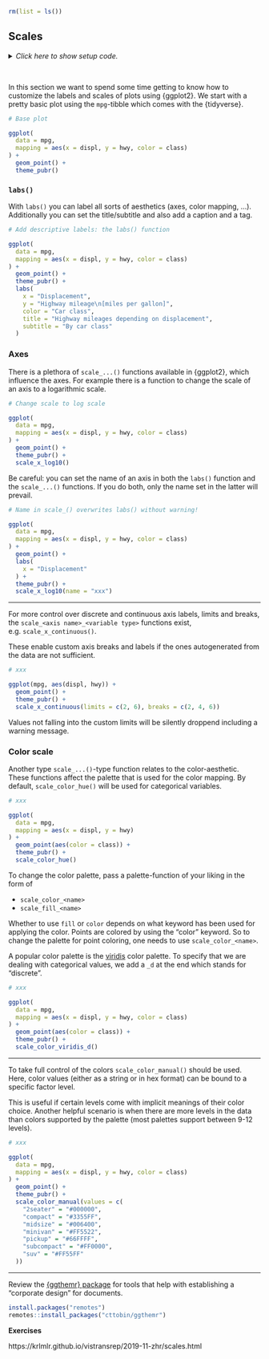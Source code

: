 ```r
rm(list = ls())
```


## Scales

<details><summary>*Click here to show setup code.*</summary>
```r
### Scales

```
```r
library(tidyverse)
library(ggpubr)
```
</details>

<br>

In this section we want to spend some time getting to know how to customize the labels and scales of plots using {ggplot2}.
We start with a pretty basic plot using the `mpg`-tibble which comes with the {tidyverse}.

```r
# Base plot
```
```r
ggplot(
  data = mpg,
  mapping = aes(x = displ, y = hwy, color = class)
) +
  geom_point() +
  theme_pubr()
```

### `labs()`

With `labs()` you can label all sorts of aesthetics (axes, color mapping, ...). 
Additionally you can set the title/subtitle and also add a caption and a tag.

```r
# Add descriptive labels: the labs() function
```
```r
ggplot(
  data = mpg,
  mapping = aes(x = displ, y = hwy, color = class)
) +
  geom_point() +
  theme_pubr() +
  labs(
    x = "Displacement",
    y = "Highway mileage\n[miles per gallon]",
    color = "Car class",
    title = "Highway mileages depending on displacement",
    subtitle = "By car class"
  )
```

### Axes

There is a plethora of `scale_...()` functions available in {ggplot2}, which influence the axes.
For example there is a function to change the scale of an axis to a logarithmic scale.

```r
# Change scale to log scale
```
```r
ggplot(
  data = mpg,
  mapping = aes(x = displ, y = hwy, color = class)
) +
  geom_point() +
  theme_pubr() +
  scale_x_log10()
```

Be careful: you can set the name of an axis in both the `labs()` function and the `scale_...()` functions.
If you do both, only the name set in the latter will prevail.

```r
# Name in scale_() overwrites labs() without warning!
```
```r
ggplot(
  data = mpg,
  mapping = aes(x = displ, y = hwy, color = class)
) +
  geom_point() +
  labs(
    x = "Displacement"
  ) +
  theme_pubr() +
  scale_x_log10(name = "xxx")
```

---

For more control over discrete and continuous axis labels, limits and breaks, the `scale_<axis name>_<variable type>` functions exist, e.g. `scale_x_continuous()`.

These enable custom axis breaks and labels if the ones autogenerated from the data are not sufficient.

```r
# xxx
```
```r
ggplot(mpg, aes(displ, hwy)) +
  geom_point() +
  theme_pubr() +
  scale_x_continuous(limits = c(2, 6), breaks = c(2, 4, 6))
```

Values not falling into the custom limits will be silently droppend including a warning message.

### Color scale

Another type `scale_...()`-type function relates to the color-aesthetic.
These functions affect the palette that is used for the color mapping.
By default, `scale_color_hue()` will be used for categorical variables.

```r
# xxx
```
```r
ggplot(
  data = mpg,
  mapping = aes(x = displ, y = hwy)
) +
  geom_point(aes(color = class)) +
  theme_pubr() +
  scale_color_hue()
```

To change the color palette, pass a palette-function of your liking in the form of 

- `scale_color_<name>` 
- `scale_fill_<name>`

Whether to use `fill` or `color` depends on what keyword has been used for applying the color.
Points are colored by using the "color" keyword.
So to change the palette for point coloring, one needs to use `scale_color_<name>`.

A popular color palette is the [viridis](https://cran.r-project.org/web/packages/viridis/vignettes/intro-to-viridis.html#gallery) color palette. 
To specify that we are dealing with categorical values, we add a `_d` at the end which stands for "discrete".

```r
# xxx
```
```r
ggplot(
  data = mpg,
  mapping = aes(x = displ, y = hwy, color = class)
) +
  geom_point(aes(color = class)) +
  theme_pubr() +
  scale_color_viridis_d()
```

---

To take full control of the colors `scale_color_manual()` should be used.
Here, color values (either as a string or in hex format) can be bound to a specific factor level.

This is useful if certain levels come with implicit meanings of their color choice.
Another helpful scenario is when there are more levels in the data than colors supported by the palette (most palettes support between 9-12 levels).

```r
# xxx
```
```r
ggplot(
  data = mpg,
  mapping = aes(x = displ, y = hwy, color = class)
) +
  geom_point() +
  theme_pubr() +
  scale_color_manual(values = c(
    "2seater" = "#000000",
    "compact" = "#3355FF",
    "midsize" = "#006400",
    "minivan" = "#FF5522",
    "pickup" = "#66FFFF",
    "subcompact" = "#FF0000",
    "suv" = "#FF55FF"
  ))
```

---

Review the [{ggthemr} package](https://github.com/cttobin/ggthemr) for tools that help with establishing a "corporate design" for documents.

```r
install.packages("remotes")
remotes::install_packages("cttobin/ggthemr")
```

**Exercises**

https://krlmlr.github.io/vistransrep/2019-11-zhr/scales.html
